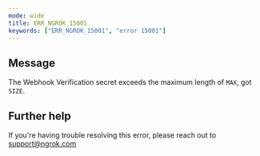 ```yaml
---
mode: wide
title: ERR_NGROK_15001
keywords: ["ERR_NGROK_15001", "error 15001"]
---
```


## Message

The Webhook Verification secret exceeds the maximum length of `MAX`, got `SIZE`.

## Further help

If you're having trouble resolving this error, please reach out to [support@ngrok.com](mailto:support@ngrok.com?subject=Help%20with%20ERR_NGROK_15001)

